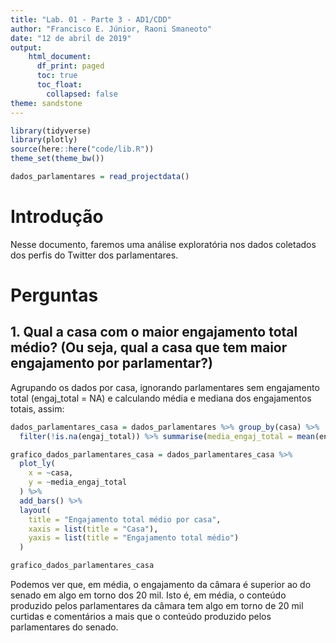 ```yaml
---
title: "Lab. 01 - Parte 3 - AD1/CDD"
author: "Francisco E. Júnior, Raoni Smaneoto"
date: "12 de abril de 2019"
output:
    html_document:
      df_print: paged
      toc: true
      toc_float:
        collapsed: false
theme: sandstone
---
```


```r
library(tidyverse)
library(plotly)
source(here::here("code/lib.R"))
theme_set(theme_bw())
```

```r
dados_parlamentares = read_projectdata()
```

# Introdução
Nesse documento, faremos uma análise exploratória nos dados coletados dos perfis do Twitter dos parlamentares.

# Perguntas

## 1. Qual a casa com o maior engajamento total médio? (Ou seja, qual a casa que tem maior engajamento por parlamentar?)

Agrupando os dados por casa, ignorando parlamentares sem engajamento total (engaj_total = NA) e calculando média e mediana dos engajamentos totais, assim:
```r
dados_parlamentares_casa = dados_parlamentares %>% group_by(casa) %>%
  filter(!is.na(engaj_total)) %>% summarise(media_engaj_total = mean(engaj_total), mediana_engaj_total = median(engaj_total))

grafico_dados_parlamentares_casa = dados_parlamentares_casa %>% 
  plot_ly(
    x = ~casa,
    y = ~media_engaj_total
  ) %>% 
  add_bars() %>%
  layout(
    title = "Engajamento total médio por casa",
    xaxis = list(title = "Casa"),
    yaxis = list(title = "Engajamento total médio")
  )

grafico_dados_parlamentares_casa
```
Podemos ver que, em média, o engajamento da câmara é superior ao do senado em algo em torno dos 20 mil. Isto é, em média, o conteúdo produzido pelos parlamentares da câmara tem algo em torno de 20 mil curtidas e comentários a mais que o conteúdo produzido pelos parlamentares do senado.
